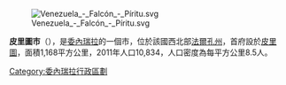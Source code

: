 [[Image:Venezuela_-_Falcón_-_Píritu.svg|right]]

'''皮里圖市'''（{{lang-es|Municipio Píritu}}），是[[委內瑞拉|委內瑞拉]]的一個市，位於該國西北部[[法爾孔州|法爾孔州]]，首府設於[[皮里圖_(法爾孔州)|皮里圖]]，面積1,168平方公里，2011年人口10,834，人口密度為每平方公里8.5人。

{{Venezuela-geo-stub}}
[[Category:委內瑞拉行政區劃|Category:委內瑞拉行政區劃]]